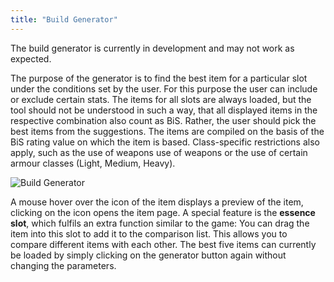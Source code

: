 ```yaml
---
title: "Build Generator"
---
```

<Note>The build generator is currently in development and may not work as expected.</Note>

The purpose of the generator is to find the best item for a particular slot under the conditions set by the user. For this purpose the user can include or exclude certain stats. The items for all slots are always loaded, but the tool should not be understood in such a way, that all displayed items in the respective combination also count as BiS. Rather, the user should pick the best items from the suggestions. The items are compiled on the basis of the BiS rating value on which the item is based. Class-specific restrictions also apply, such as the use of weapons use of weapons or the use of certain armour classes (Light, Medium, Heavy).

<Frame>
    <img src="/images/build.jpg" alt="Build Generator" />
</Frame>

A mouse hover over the icon of the item displays a preview of the item, clicking on the icon opens the item page. A special feature is the **essence slot**, which fulfils an extra function similar to the game: You can drag the item into this slot to add it to the comparison list. This allows you to compare different items with each other. The best five items can currently be loaded by simply clicking on the generator button again without changing the parameters. 